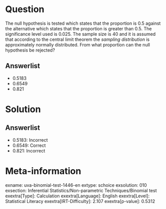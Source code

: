 Question
========

The null hypothesis is tested which states that the proportion is 0.5 against the alternative which states that the proportion is greater than 0.5. The significance level used is 0.025. The sample size is 40 and it is assumed that according to the central limit theorem the *sampling distribution* is approximately normally distributed. From what proportion can the null hypothesis be rejected?

Answerlist
----------

* 0.5183
* 0.6549
* 0.821

Solution
========

Answerlist
----------

* 0.5183: Incorrect
* 0.6549: Correct
* 0.821: Incorrect

Meta-information
================
exname: uva-binomial-test-1446-en
extype: schoice
exsolution: 010
exsection: Inferential Statistics/Non-parametric Techniques/Binomial test
exextra[Type]: Calculation
exextra[Language]: English
exextra[Level]: Statistical Literacy
exextra[IRT-Difficulty]: 2.107
exextra[p-value]: 0.5312
